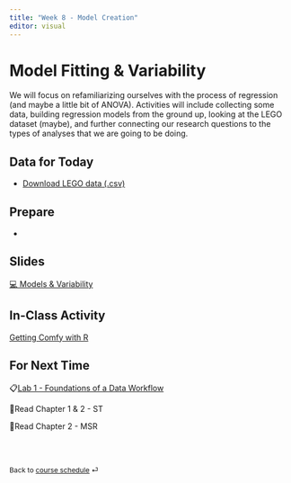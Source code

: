 ```yaml
---
title: "Week 8 - Model Creation"
editor: visual
---
```


# Model Fitting & Variability

We will focus on refamiliarizing ourselves with the process of regression (and maybe a little bit of ANOVA). Activities will include collecting some data, building regression models from the ground up, looking at the LEGO dataset (maybe), and further connecting our research questions to the types of analyses that we are going to be doing.

## Data for Today

-   <a href="/files/data/LEGO_data.csv" download="LEGO_data.csv">Download LEGO data (.csv)</a>

## Prepare

-   

## Slides

[💻 Models & Variability](../slides/lec-8_models.html){target="_blank"}

## In-Class Activity

[Getting Comfy with R](../class-activities/day1.html){target="_blank"}

## For Next Time

📋[Lab 1 - Foundations of a Data Workflow](../labs/lab-1_data-workflow.html)

📖Read Chapter 1 & 2 - ST

📖Read Chapter 2 - MSR

<br><br>

::: {style="font-size: 0.875em;"}
Back to [course schedule](/ "Course schedule") ⏎
:::
